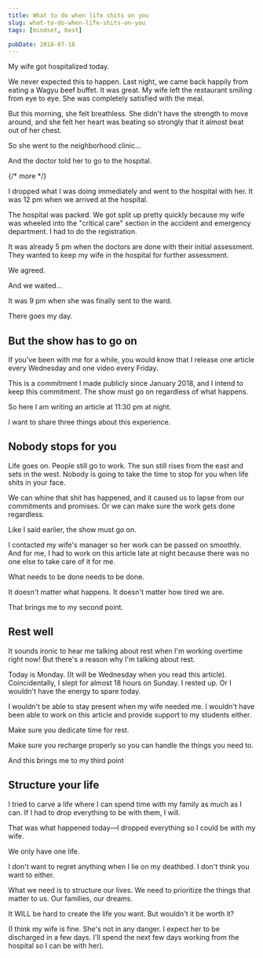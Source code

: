 ```yaml
---
title: What to do when life shits on you
slug: what-to-do-when-life-shits-on-you
tags: [mindset, best]

pubDate: 2018-07-18
---
```


My wife got hospitalized today.

We never expected this to happen. Last night, we came back happily from eating a Wagyu beef buffet. It was great. My wife left the restaurant smiling from eye to eye. She was completely satisfied with the meal.

But this morning, she felt breathless. She didn't have the strength to move around, and she felt her heart was beating so strongly that it almost beat out of her chest.

So she went to the neighborhood clinic...

And the doctor told her to go to the hospital.

{/* more */}

I dropped what I was doing immediately and went to the hospital with her. It was 12 pm when we arrived at the hospital.

The hospital was packed. We got split up pretty quickly because my wife was wheeled into the "critical care" section in the accident and emergency department. I had to do the registration.

It was already 5 pm when the doctors are done with their initial assessment. They wanted to keep my wife in the hospital for further assessment.

We agreed.

And we waited...

It was 9 pm when she was finally sent to the ward.

There goes my day.

## But the show has to go on

If you've been with me for a while, you would know that I release one article every Wednesday and one video every Friday.

This is a commitment I made publicly since January 2018, and I intend to keep this commitment. The show must go on regardless of what happens.

So here I am writing an article at 11:30 pm at night.

I want to share three things about this experience.

## Nobody stops for you

Life goes on. People still go to work. The sun still rises from the east and sets in the west. Nobody is going to take the time to stop for you when life shits in your face.

We can whine that shit has happened, and it caused us to lapse from our commitments and promises. Or we can make sure the work gets done regardless.

Like I said earlier, the show must go on.

I contacted my wife's manager so her work can be passed on smoothly. And for me, I had to work on this article late at night because there was no one else to take care of it for me.

What needs to be done needs to be done.

It doesn't matter what happens. It doesn't matter how tired we are.

That brings me to my second point.

## Rest well

It sounds ironic to hear me talking about rest when I'm working overtime right now! But there's a reason why I'm talking about rest.

Today is Monday. (It will be Wednesday when you read this article). Coincidentally, I slept for almost 18 hours on Sunday. I rested up. Or I wouldn't have the energy to spare today.

I wouldn't be able to stay present when my wife needed me. I wouldn't have been able to work on this article and provide support to my students either.

Make sure you dedicate time for rest.

Make sure you recharge properly so you can handle the things you need to.

And this brings me to my third point

## Structure your life

I tried to carve a life where I can spend time with my family as much as I can. If I had to drop everything to be with them, I will.

That was what happened today—I dropped everything so I could be with my wife.

We only have one life.

I don't want to regret anything when I lie on my deathbed. I don't think you want to either.

What we need is to structure our lives. We need to prioritize the things that matter to us. Our families, our dreams.

It WILL be hard to create the life you want. But wouldn't it be worth it?

(I think my wife is fine. She's not in any danger. I expect her to be discharged in a few days. I'll spend the next few days working from the hospital so I can be with her).
